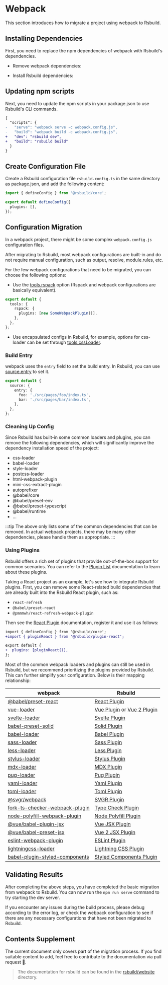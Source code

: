# Webpack

This section introduces how to migrate a project using webpack to Rsbuild.

## Installing Dependencies

First, you need to replace the npm dependencies of webpack with Rsbuild's dependencies.


- Remove webpack dependencies:

<PackageManagerTabs command="remove webpack webpack-cli webpack-dev-server" />

- Install Rsbuild dependencies:

<PackageManagerTabs command="add @rsbuild/core -D" />

## Updating npm scripts

Next, you need to update the npm scripts in your package.json to use Rsbuild's CLI commands.

```diff title="package.json"
{
  "scripts": {
-   "serve": "webpack serve -c webpack.config.js",
-   "build": "webpack build -c webpack.config.js",
+   "dev": "rsbuild dev",
+   "build": "rsbuild build"
  }
}
```

## Create Configuration File

Create a Rsbuild configuration file `rsbuild.config.ts` in the same directory as package.json, and add the following content:

```ts title="rsbuild.config.ts"
import { defineConfig } from '@rsbuild/core';

export default defineConfig({
  plugins: [],
});
```

## Configuration Migration

In a webpack project, there might be some complex `webpack.config.js` configuration files.

After migrating to Rsbuild, most webpack configurations are built-in and do not require manual configuration, such as output, resolve, module.rules, etc.

For the few webpack configurations that need to be migrated, you can choose the following options:

- Use the [tools.rspack](/config/tools/rspack) option (Rspack and webpack configurations are basically equivalent).

```ts title="rsbuild.config.ts"
export default {
  tools: {
    rspack: {
      plugins: [new SomeWebpackPlugin()],
    },
  },
};
```

- Use encapsulated configs in Rsbuild, for example, options for css-loader can be set through [tools.cssLoader](/config/tools/css-loader).

### Build Entry

webpack uses the `entry` field to set the build entry. In Rsbuild, you can use [source.entry](/config/source/entry) to set it.

```ts title="rsbuild.config.ts"
export default {
  source: {
    entry: {
      foo: './src/pages/foo/index.ts',
      bar: './src/pages/bar/index.ts',
    },
  },
};
```

### Cleaning Up Config

Since Rsbuild has built-in some common loaders and plugins, you can remove the following dependencies, which will significantly improve the dependency installation speed of the project:

- css-loader
- babel-loader
- style-loader
- postcss-loader
- html-webpack-plugin
- mini-css-extract-plugin
- autoprefixer
- @babel/core
- @babel/preset-env
- @babel/preset-typescript
- @babel/runtime
- ...

:::tip
The above only lists some of the common dependencies that can be removed. In actual webpack projects, there may be many other dependencies, please handle them as appropriate.
:::

### Using Plugins

Rsbuild offers a rich set of plugins that provide out-of-the-box support for common scenarios. You can refer to the [Plugin List](/plugins/list/index) documentation to learn about these plugins.

Taking a React project as an example, let's see how to integrate Rsbuild plugins. First, you can remove some React-related build dependencies that are already built into the Rsbuild React plugin, such as:

- `react-refresh`
- `@babel/preset-react`
- `@pmmmwh/react-refresh-webpack-plugin`

Then see the [React Plugin](/plugins/list/plugin-react) documentation, register it and use it as follows:

```diff
import { defineConfig } from '@rsbuild/core';
+import { pluginReact } from '@rsbuild/plugin-react';

export default {
+  plugins: [pluginReact()],
};
```

Most of the common webpack loaders and plugins can still be used in Rsbuild, but we recommend prioritizing the plugins provided by Rsbuild. This can further simplify your configuration. Below is their mapping relationship:

| webpack                                                                                        | Rsbuild                                                                             |
| ---------------------------------------------------------------------------------------------- | ----------------------------------------------------------------------------------- |
| [@babel/preset-react](https://www.npmjs.com/package/@babel/preset-react)                       | [React Plugin](/plugins/list/plugin-react)                                          |
| [vue-loader](https://www.npmjs.com/package/vue-loader)                                         | [Vue Plugin](/plugins/list/plugin-vue) or [Vue 2 Plugin](/plugins/list/plugin-vue2) |
| [svelte-loader](https://www.npmjs.com/package/svelte-loader)                                   | [Svelte Plugin](/plugins/list/plugin-svelte)                                        |
| [babel-preset-solid](https://www.npmjs.com/package/babel-preset-solid)                         | [Solid Plugin](/plugins/list/plugin-solid)                                          |
| [babel-loader](https://www.npmjs.com/package/babel-loader)                                     | [Babel Plugin](/plugins/list/plugin-babel)                                          |
| [sass-loader](https://www.npmjs.com/package/sass-loader)                                       | [Sass Plugin](/plugins/list/plugin-sass)                                            |
| [less-loader](https://www.npmjs.com/package/less-loader)                                       | [Less Plugin](/plugins/list/plugin-less)                                            |
| [stylus-loader](https://www.npmjs.com/package/stylus-loader)                                   | [Stylus Plugin](/plugins/list/plugin-stylus)                                        |
| [mdx-loader](https://www.npmjs.com/package/mdx-loader)                                         | [MDX Plugin](/plugins/list/plugin-mdx)                                              |
| [pug-loader](https://www.npmjs.com/package/pug-loader)                                         | [Pug Plugin](/plugins/list/plugin-pug)                                              |
| [yaml-loader](https://www.npmjs.com/package/yaml-loader)                                       | [Yaml Plugin](/plugins/list/plugin-pug)                                             |
| [toml-loader](https://www.npmjs.com/package/toml-loader)                                       | [Toml Plugin](/plugins/list/plugin-pug)                                             |
| [@svgr/webpack](https://www.npmjs.com/package/@svgr/webpack)                                   | [SVGR Plugin](/plugins/list/plugin-svgr)                                            |
| [fork-ts-checker-webpack-plugin](https://www.npmjs.com/package/fork-ts-checker-webpack-plugin) | [Type Check Plugin](/plugins/list/plugin-type-check)                                |
| [node-polyfill-webpack-plugin](https://www.npmjs.com/package/node-polyfill-webpack-plugin)     | [Node Polyfill Plugin](/plugins/list/plugin-node-polyfill)                          |
| [@vue/babel-plugin-jsx](https://www.npmjs.com/package/@vue/babel-plugin-jsx)                   | [Vue JSX Plugin](/plugins/list/plugin-vue-jsx)                                      |
| [@vue/babel-preset-jsx](https://www.npmjs.com/package/@vue/babel-preset-jsx)                   | [Vue 2 JSX Plugin](/plugins/list/plugin-vue2-jsx)                                   |
| [eslint-webpack-plugin](https://www.npmjs.com/package/eslint-webpack-plugin)                   | [ESLint Plugin](/plugins/list/plugin-eslint)                                        |
| [lightningcss-loader](https://www.npmjs.com/package/lightningcss-loader)                       | [Lightning CSS Plugin](/plugins/list/plugin-lightningcss)                           |
| [babel-plugin-styled-components](https://www.npmjs.com/package/babel-plugin-styled-components) | [Styled Components Plugin](/plugins/list/plugin-styled-components)                  |

## Validating Results

After completing the above steps, you have completed the basic migration from webpack to Rsbuild. You can now run the `npm run serve` command to try starting the dev server.

If you encounter any issues during the build process, please debug according to the error log, or check the webpack configuration to see if there are any necessary configurations that have not been migrated to Rsbuild.

## Contents Supplement

The current document only covers part of the migration process. If you find suitable content to add, feel free to contribute to the documentation via pull request 🤝.

> The documentation for rsbuild can be found in the [rsbuild/website](https://github.com/web-infra-dev/rsbuild/tree/main/website) directory.
